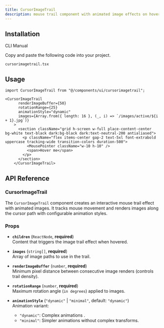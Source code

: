 ```yaml
---
title: CursorImageTrail
description: mouse trail component with animated image effects on hover.
---
```


<ComponentPreview
  name="cursorimagetrail-demo"
  className="p-0"
  description="A vertical card stack carousel with navigation controls."
/>


## Installation

<Tabs defaultValue="cli" className="w-full">
  <TabsList>
    <TabsTrigger value="cli">CLI</TabsTrigger>
    <TabsTrigger value="manual">Manual</TabsTrigger>
  </TabsList>
  <TabsContent value="cli">
    <PkgOptions name="cursorimagetrail" />
  </TabsContent>
  <TabsContent value="manual">
    <Steps>


<Step>Copy and paste the following code into your project.</Step>
<p>
  <code>cursorimagetrail.tsx</code>
</p>
<ComponentSource name="cursorimagetrail" />



</Steps>
  </TabsContent>
</Tabs>

## Usage

```tsx
import CursorImageTrail from "@/components/ui/cursorimagetrail";
```

```tsx
<CursorImageTrail
      renderImageBuffer={50}
      rotationRange={25}
      animationStyle="dynamic" 
      images={Array.from({ length: 16 }, (_, i) => `/images/active/${i + 1}.jpg`)}
    >
      <section className="grid h-screen w-full place-content-center bg-white text-black dark:bg-black dark:text-neutral-200 antialiased">
        <p className="flex items-center gap-2 text-5xl font-extrabold uppercase tracking-wide transition-colors duration-500">
          <MousePointer className="w-10 h-10" />
          <span>Hover me</span>
        </p>
      </section>
    </CursorImageTrail>
```


## API Reference

### CursorImageTrail

The `CursorImageTrail` component creates an interactive mouse trail effect with animated images. It tracks mouse movement and renders images along the cursor path with configurable animation styles.


### Props

- **`children`** (`ReactNode`, **required**)  
  Content that triggers the image trail effect when hovered.

- **`images`** (`string[]`, **required**)  
  Array of image paths to use in the trail.

- **`renderImageBuffer`** (`number`, **required**)  
  Minimum pixel distance between consecutive image renders (controls trail density).

- **`rotationRange`** (`number`, **required**)  
  Maximum rotation angle (`in degrees`) applied to images. 

- **`animationStyle`** (`"dynamic"` | `"minimal"`, default: `"dynamic"`)  
  Animation variant:
  - `"dynamic"`: Complex animations .
  - `"minimal"`: Simpler animations without complex transforms.

